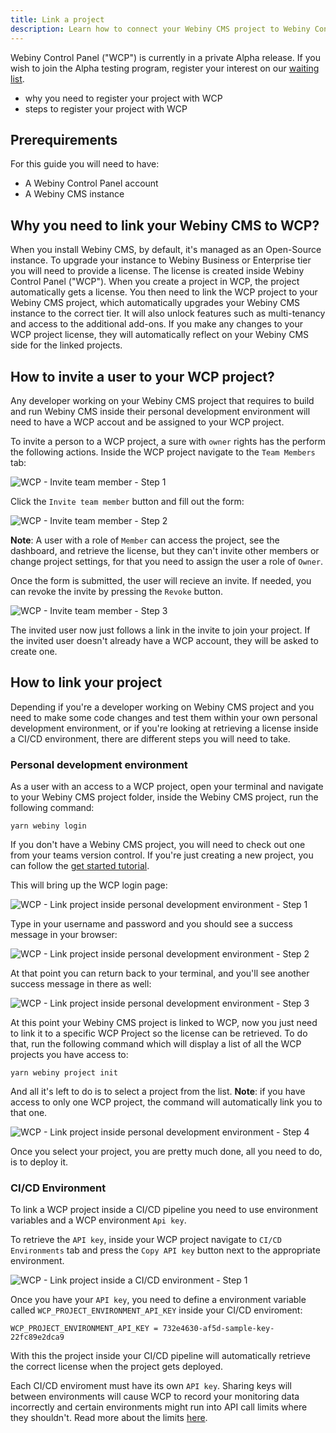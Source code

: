```yaml
---
title: Link a project
description: Learn how to connect your Webiny CMS project to Webiny Control Panel
---
```



<Alert type="info" title="Can I use this?">

Webiny Control Panel ("WCP") is currently in a private Alpha release. If you wish to join the Alpha testing program, register your interest on our [waiting list](https://site.webiny.com/forms/business-waiting-list/).

</Alert>

<Alert type="success" title="What you'll learn">

- why you need to register your project with WCP
- steps to register your project with WCP

</Alert>

## Prerequirements

For this guide you will need to have:
- A Webiny Control Panel account
- A Webiny CMS instance

## Why you need to link your Webiny CMS to WCP?

When you install Webiny CMS, by default, it's managed as an Open-Source instance. To upgrade your instance to Webiny Business or Enterprise tier you will need to provide a license. The license is created inside Webiny Control Panel ("WCP"). When you create a project in WCP, the project automatically gets a license. You then need to link the WCP project to your Webiny CMS project, which automatically upgrades your Webiny CMS instance to the correct tier. It will also unlock features such as multi-tenancy and access to the additional add-ons. If you make any changes to your WCP project license, they will automatically reflect on your Webiny CMS side for the linked projects.

## How to invite a user to your WCP project?

Any developer working on your Webiny CMS project that requires to build and run Webiny CMS inside their personal development environment will need to have a WCP accout and be assigned to your WCP project.

To invite a person to a WCP project, a sure with `owner` rights has the perform the following actions. Inside the WCP project navigate to the `Team Members` tab:

![WCP - Invite team member - Step 1](./assets/link-a-project/invite-team-member-step1.png)

Click the `Invite team member` button and fill out the form:

![WCP - Invite team member - Step 2](./assets/link-a-project/invite-team-member-step2.png)

**Note**: A user with a role of `Member` can access the project, see the dashboard, and retrieve the license, but they can't invite other members or change project settings, for that you need to assign the user a role of `Owner`.

Once the form is submitted, the user will recieve an invite. If needed, you can revoke the invite by pressing the `Revoke` button.

![WCP - Invite team member - Step 3](./assets/link-a-project/invite-team-member-step3.png)

The invited user now just follows a link in the invite to join your project. If the invited user doesn't already have a WCP account, they will be asked to create one. 


## How to link your project

Depending if you're a developer working on Webiny CMS project and you need to make some code changes and test them within your own personal development environment, or if you're looking at retrieving a license inside a CI/CD environment, there are different steps you will need to take. 


### Personal development environment

As a user with an access to a WCP project, open your terminal and navigate to your Webiny CMS project folder, inside the Webiny CMS project, run the following command:
```shell
yarn webiny login
```

<Alert type="info" title="Where's my Webiny CMS project folder?">

If you don't have a Webiny CMS project, you will need to check out one from your teams version control. If you're just creating a new project, you can follow the [get started tutorial](../../docs/get-started/install-webiny).

</Alert>

This will bring up the WCP login page:

![WCP - Link project inside personal development environment - Step 1](./assets/link-a-project/link-personal-step1.png)


Type in your username and password and you should see a success message in your browser:

![WCP - Link project inside personal development environment - Step 2](./assets/link-a-project/link-personal-step2.png)

At that point you can return back to your terminal, and you'll see another success message in there as well: 

![WCP - Link project inside personal development environment - Step 3](./assets/link-a-project/link-personal-step3.png)

At this point your Webiny CMS project is linked to WCP, now you just need to link it to a specific WCP Project so the license can be retrieved. To do that, run the following command which will display a list of all the WCP projects you have access to:

```shell
yarn webiny project init
```

And all it's left to do is to select a project from the list. **Note**: if you have access to only one WCP project, the command will automatically link you to that one.

![WCP - Link project inside personal development environment - Step 4](./assets/link-a-project/link-personal-step4.png)

Once you select your project, you are pretty much done, all you need to do, is to deploy it. 

### CI/CD Environment 

To link a WCP project inside a CI/CD pipeline you need to use environment variables and a WCP environment `Api key`.

To retrieve the `API key`, inside your WCP project navigate to `CI/CD Environments` tab and press the `Copy API key` button next to the appropriate environment.

![WCP - Link project inside a CI/CD environment - Step 1](./assets/link-a-project/link-cicd-step1.png)

Once you have your `API key`, you need to define a environment variable called `WCP_PROJECT_ENVIRONMENT_API_KEY` inside your CI/CD enviroment:

```plain
WCP_PROJECT_ENVIRONMENT_API_KEY = 732e4630-af5d-sample-key-22fc89e2dca9
```

With this the project inside your CI/CD pipeline will automatically retrieve the correct license when the project gets deployed. 

<Alert type="warning" title="Don't share API keys between environments">

Each CI/CD enviroment must have its own `API key`. Sharing keys will between environments will cause WCP to record your monitoring data incorrectly and certain environments might run into API call limits where they shouldn't. Read more about the limits [here](./overview).

</Alert>